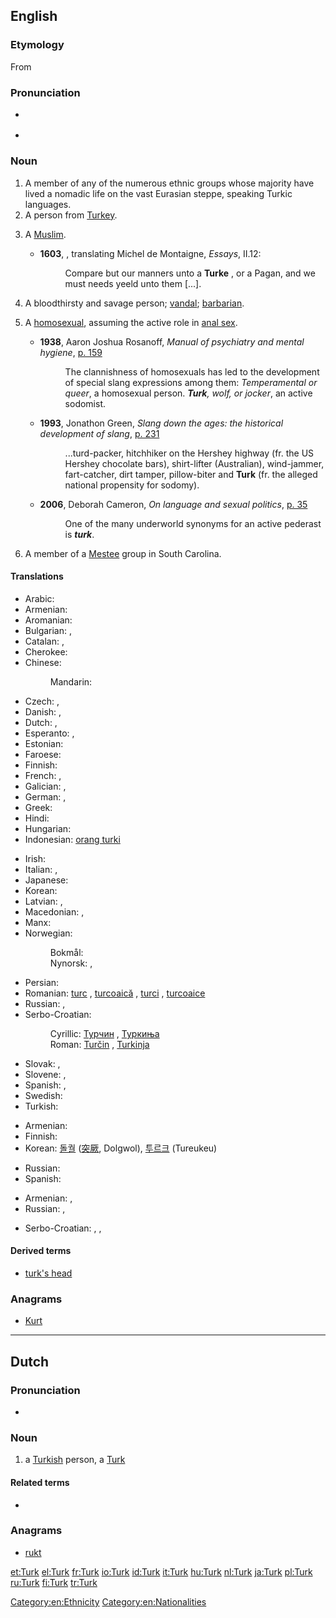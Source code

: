 {{also|turk|Türk}}
==English==

===Etymology===
From {{etyl|tr}} {{term|Türk|lang=tr}}

===Pronunciation===
* {{a|UK}} {{IPA|/təːk/}}
* {{rhymes|ɜː(r)k}}

===Noun===
{{en-noun}}

# A member of any of the numerous ethnic groups whose majority have lived a nomadic life on the vast Eurasian steppe, speaking Turkic languages.
# A person from [[Turkey]].
# {{obsolete}} A [[Muslim]].
#* '''1603''', {{w|John Florio}}, translating Michel de Montaigne, ''Essays'', II.12:
#*: Compare but our manners unto a '''Turke''' {{transterm|mahometan|Mahometan}}, or a Pagan, and we must needs yeeld unto them [...].
# {{archaic}} A bloodthirsty and savage person; [[vandal]]; [[barbarian]].
# {{US|slang}} A [[homosexual]], assuming the active role in [[anal sex]].
#* '''1938''', Aaron Joshua Rosanoff, ''Manual of psychiatry and mental hygiene'', [http://books.google.com/books?ei=Qk3aTJH1FM_s4gaA1pm6Aw&ct=result&id=1Iy0AAAAIAAJ&q=turk#search_anchor p. 159]
#*: The clannishness of homosexuals has led to the development of special slang expressions among them: ''Temperamental or queer'', a homosexual person. '''''Turk''', wolf, or jocker'', an active sodomist.
#* '''1993''', Jonathon Green, ''Slang down the ages: the historical development of slang'', [http://books.google.com/books?ei=mlDaTKzlL5eO4gb1msXrCA&ct=result&id=YvRZAAAAMAAJ&q=turk#search_anchor p. 231]
#*: ...turd-packer, hitchhiker on the Hershey highway (fr. the US Hershey chocolate bars), shirt-lifter (Australian), wind-jammer, fart-catcher, dirt tamper, pillow-biter and '''Turk''' (fr. the alleged national propensity for sodomy).
#* '''2006''', Deborah Cameron, ''On language and sexual politics'', [http://books.google.com/books?id=vrVNmaHMlAcC&printsec=frontcover&source=gbs_ge_summary_r&cad=0#v=onepage&q=turk&f=false p. 35]
#*: One of the many underworld synonyms for an active pederast is '''''turk'''''.
# A member of a [[Mestee]] group in South Carolina.

====Translations====
{{trans-top|Turkish nationals}}
* Arabic: {{t-|ar|تركي|m|tr=túrkiy}}
* Armenian: {{t-|hy|թուրք|tr=t'urk'|sc=Armn}}
* Aromanian: {{t-|rup|turcu|m}}
* Bulgarian: {{t-|bg|турчин|m|tr=túrčin}},  {{t-|bg|турчинка|f|tr=túrčinka}}
* Catalan: {{t-|ca|turc|m}},  {{t-|ca|turca|f}}
* Cherokee: {{t-|chr|ᎠᎬᎾ|tr=Agvna|sc=Cher}}
* Chinese:
*: Mandarin: {{t|cmn|土耳其人|tr=Tǔ'ěrqí-rén|sc=Hani}}
* Czech: {{t-|cs|Turek|m}}, {{t+|cs|Turkyně|f}}
* Danish: {{t-|da|tyrk|c}}, {{t-|da|tyrker|c}}
* Dutch: {{t+|nl|Turk|m}}, {{t+|nl|Turkse|f}}
* Esperanto: {{t-|eo|turko}} {{qualifier|man or woman}}, {{t-|eo|turkino}} {{qualifier|woman}}
* Estonian: {{t-|et|türklane}}
* Faroese: {{t-|fo|turkur|m}}
* Finnish: {{t+|fi|turkkilainen}}
* French: {{t+|fr|Turc|m}}, {{t+|fr|Turque|f}}
* Galician: {{t+|gl|turco|m}}, {{t-|gl|turca|f}}
* German: {{t+|de|Türke|m}}, {{t+|de|Türkin|f}}
* Greek: {{t+|el|Τούρκος|m|tr=Toúrkos}}
* Hindi: {{t-|hi|तुर्क|tr=turk}}
* Hungarian: {{t+|hu|török}}
* Indonesian: [[orang turki]]
{{trans-mid}}
* Irish: {{t-|ga|Turcach|m}}
* Italian: {{t+|it|turco|m}},  {{t+|it|turca|f}}
* Japanese: {{t-|ja|トルコ人|tr=Toruko-jin}}
* Korean: {{t-|ko|터키 사람|tr=Teoki saram|sc=Hang}}
* Latvian: {{t-|lv|turks|m}}, {{t-|lv|turciete|f}}
* Macedonian: {{t-|mk|Турчин|m|tr=Túrčin}},  {{t-|mk|Турчинка|f|tr=Túrčinka}}
* Manx: {{t-|gv|Turkagh|m}}
* Norwegian:
*: Bokmål: {{t+|nb|tyrker|m}}
*: Nynorsk: {{t-|nn|tyrk|m}}, {{t+|nn|tyrkar|m}}
* Persian: {{t+|fa|ترکی|tr=Torki}}
* Romanian: [[turc]] {{m}}, [[turcoaică]] {{f}}, [[turci]] {{m|p}}, [[turcoaice]] {{f|p}}
* Russian: {{t+|ru|турок|m|tr=túrok}},  {{t+|ru|турчанка|f|tr=turčánka}}
* Serbo-Croatian:
*: Cyrillic: [[Турчин]] {{m}}, [[Туркиња]] {{f}}
*: Roman: [[Turčin]] {{m}}, [[Turkinja]] {{f}}
* Slovak: {{t-|sk|Turek|m}}, {{t-|sk|Turkyňa|f}}
* Slovene: {{t+|sl|Turek|alt=Túrek|m}}, {{t-|sl|Turkinja|alt=Túrkinja|f}}
* Spanish: {{t+|es|turco|m}},  {{t+|es|turca|f}}
* Swedish: {{t+|sv|turk|c}}
* Turkish: {{t+|tr|Türk}}
{{trans-bottom}}

{{trans-top|Turkic speakers}}
* Armenian: {{t-|hy|թյուրք|tr=tʿyurkʿ|sc=Armn}}
* Finnish: {{t+|fi|turkinkielinen}}
* Korean: [[돌궐]] ([[突]][[厥]], Dolgwol), [[투르크]] (Tureukeu)
{{trans-mid}}
* Russian: {{t+|ru|тюрк|sc=Cyrl}}
* Spanish: {{t+|es|turco|m}}
{{trans-bottom}}

{{trans-top|a bloodthirsty and savage person, a vandal, a barbarian}}
* Armenian: {{t-|hy|թուրք|tr=t’urk’|sc=Armn}}, {{t-|hy|բարբարոս|tr=barbaros|sc=Armn}}
* Russian: {{t+|ru|варвар|m|tr=várvar|sc=Cyrl}}, {{t+|ru|вандал|m|tr=vandál|sc=Cyrl}}
{{trans-mid}}
* Serbo-Croatian: {{t-|sh|barbar}}, {{t-|sh|varvarin}}, {{t-|sh|vandal}}
{{trans-bottom}}

====Derived terms====
* [[turk's head]]

===Anagrams===
* [[Kurt#English|Kurt]]

[[Category:en:Ethnicity]]
[[Category:en:Nationalities]]

----

==Dutch==

===Pronunciation===
* {{rhymes|ʏrk|lang=nl}}

===Noun===
{{nl-noun|m|Turken|Turkje|f=Turkse}}

# a [[Turkish]] person, a [[#English|Turk]]

====Related terms====
* {{l|nl|Turkije}}

===Anagrams===
* [[rukt#Dutch|rukt]]

[[et:Turk]]
[[el:Turk]]
[[fr:Turk]]
[[io:Turk]]
[[id:Turk]]
[[it:Turk]]
[[hu:Turk]]
[[nl:Turk]]
[[ja:Turk]]
[[pl:Turk]]
[[ru:Turk]]
[[fi:Turk]]
[[tr:Turk]]